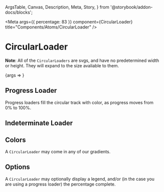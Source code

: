   ArgsTable,
  Canvas,
  Description,
  Meta,
  Story,
} from '@storybook/addon-docs/blocks';


<Meta
  args={{ percentage: 83 }}
  component={CircularLoader}
  title="Components/Atoms/CircularLoader"
/>

# CircularLoader
<Description of={CircularLoader}/>

**Note**: All of the `CircularLoaders` are svgs, and have no predetermined width or height. They
will expand to the size avaliable to them.

<Canvas>
  <Story name="CircularLoader with Controls">
    {args => <CircularLoader {...args} />}
  </Story>
</Canvas>

<ArgsTable story="CircularLoader with Controls" />

## Progress Loader
Progress loaders fill the circular track with color, as progress moves from 0% to 100%.

<Canvas>
  <Story name="Progress CircularLoader">
    <div style={{maxWidth:'200px'}}>
      <CircularLoader percentage={83} />
    </div>
  </Story>
</Canvas>

## Indeterminate Loader

<Canvas>
  <Story name="Indeterminate CircularLoader">
    <div style={{maxWidth:'200px'}}>
      <CircularLoader indeterminate />
    </div>
  </Story>
</Canvas>

## Colors
A `CircularLoader` may come in any of our gradients.

<Canvas>
  <Story name="Cool CircularLoader">
    <div style={{maxWidth:'200px'}}>
      <CircularLoader color="cool" percentage={83} />
    </div>
  </Story>
  <Story name="Warm CircularLoader">
    <div style={{maxWidth:'200px'}}>
      <CircularLoader color="warm" percentage={83} />
    </div>
  </Story>
  <Story name="Hot CircularLoader">
    <div style={{maxWidth:'200px'}}>
      <CircularLoader color="hot" percentage={83} />
    </div>
  </Story>
</Canvas>

## Options
A `CircularLoader` may optionally display a legend, and/or (in the case you are using a progress
loader) the percentage complete.

<Canvas>
  <Story name="CircularLoader with Options">
    <div style={{maxWidth:'200px'}}>
      <CircularLoader legend="Please wait..." percentage={83} showPercentage={true} />
    </div>
  </Story>
  <Story name="Indeterminate CircularLoader with a Legend">
    <div style={{maxWidth:'200px'}}>
      <CircularLoader indeterminate legend="Please wait..." />
    </div>
  </Story>
</Canvas>
